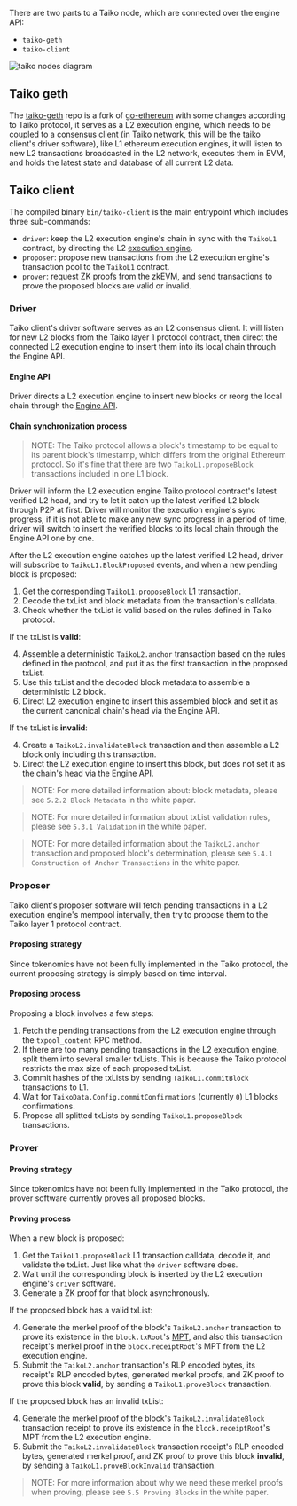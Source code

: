 There are two parts to a Taiko node, which are connected over the engine API:
- `taiko-geth`
- `taiko-client`

![taiko nodes diagram](/images/diagrams/concepts/taiko-nodes/taiko-nodes.png)

## Taiko geth

The [taiko-geth](https://github.com/taikoxyz/taiko-geth) repo is a fork of [go-ethereum](https://github.com/ethereum/go-ethereum) with some changes according to Taiko protocol, it serves as a L2 execution engine, which needs to be coupled to a consensus client (in Taiko network, this will be the taiko client's driver software), like L1 ethereum execution engines, it will listen to new L2 transactions broadcasted in the L2 network, executes them in EVM, and holds the latest state and database of all current L2 data.

## Taiko client

The compiled binary `bin/taiko-client` is the main entrypoint which includes three sub-commands:

- `driver`: keep the L2 execution engine's chain in sync with the `TaikoL1` contract, by directing the L2 [execution engine](https://ethereum.org/en/glossary/#execution-client).
- `proposer`: propose new transactions from the L2 execution engine's transaction pool to the `TaikoL1` contract.
- `prover`: request ZK proofs from the zkEVM, and send transactions to prove the proposed blocks are valid or invalid.

### Driver

Taiko client's driver software serves as an L2 consensus client. It will listen for new L2 blocks from the Taiko layer 1 protocol contract, then direct the connected L2 execution engine to insert them into its local chain through the Engine API.

#### Engine API

Driver directs a L2 execution engine to insert new blocks or reorg the local chain through the [Engine API](https://github.com/ethereum/execution-apis/blob/main/src/engine/specification.md).

#### Chain synchronization process

> NOTE: The Taiko protocol allows a block's timestamp to be equal to its parent block's timestamp, which differs from the original Ethereum protocol. So it's fine that there are two `TaikoL1.proposeBlock` transactions included in one L1 block.

Driver will inform the L2 execution engine Taiko protocol contract's latest verified L2 head, and try to let it catch up the latest verified L2 block through P2P at first. Driver will monitor the execution engine's sync progress, if it is not able to make any new sync progress in a period of time, driver will switch to insert the verified blocks to its local chain through the Engine API one by one.

After the L2 execution engine catches up the latest verified L2 head, driver will subscribe to `TaikoL1.BlockProposed` events, and when a new pending block is proposed:

1. Get the corresponding `TaikoL1.proposeBlock` L1 transaction.
2. Decode the txList and block metadata from the transaction's calldata.
3. Check whether the txList is valid based on the rules defined in Taiko protocol.

If the txList is **valid**:

4. Assemble a deterministic `TaikoL2.anchor` transaction based on the rules defined in the protocol, and put it as the first transaction in the proposed txList.
5. Use this txList and the decoded block metadata to assemble a deterministic L2 block.
6. Direct L2 execution engine to insert this assembled block and set it as the current canonical chain's head via the Engine API.

If the txList is **invalid**:

4. Create a `TaikoL2.invalidateBlock` transaction and then assemble a L2 block only including this transaction.
5. Direct the L2 execution engine to insert this block, but does not set it as the chain's head via the Engine API.

> NOTE: For more detailed information about: block metadata, please see `5.2.2 Block Metadata` in the white paper.

> NOTE: For more detailed information about txList validation rules, please see `5.3.1 Validation` in the white paper.

> NOTE: For more detailed information about the `TaikoL2.anchor` transaction and proposed block's determination, please see `5.4.1 Construction of Anchor Transactions` in the white paper.

### Proposer

Taiko client's proposer software will fetch pending transactions in a L2 execution engine's mempool intervally, then try to propose them to the Taiko layer 1 protocol contract.

#### Proposing strategy

Since tokenomics have not been fully implemented in the Taiko protocol, the current proposing strategy is simply based on time interval.

#### Proposing process

Proposing a block involves a few steps:

1. Fetch the pending transactions from the L2 execution engine through the `txpool_content` RPC method.
2. If there are too many pending transactions in the L2 execution engine, split them into several smaller txLists. This is because the Taiko protocol restricts the max size of each proposed txList.
3. Commit hashes of the txLists by sending `TaikoL1.commitBlock` transactions to L1.
4. Wait for `TaikoData.Config.commitConfirmations` (currently `0`) L1 blocks confirmations.
5. Propose all splitted txLists by sending `TaikoL1.proposeBlock` transactions.

### Prover

#### Proving strategy

Since tokenomics have not been fully implemented in the Taiko protocol, the prover software currently proves all proposed blocks.

#### Proving process

When a new block is proposed:

1. Get the `TaikoL1.proposeBlock` L1 transaction calldata, decode it, and validate the txList. Just like what the `driver` software does.
2. Wait until the corresponding block is inserted by the L2 execution engine's `driver` software.
3. Generate a ZK proof for that block asynchronously.

If the proposed block has a valid txList:

4. Generate the merkel proof of the block's `TaikoL2.anchor` transaction to prove its existence in the `block.txRoot`'s [MPT](https://ethereum.org/en/developers/docs/data-structures-and-encoding/patricia-merkle-trie/), and also this transaction receipt's merkel proof in the `block.receiptRoot`'s MPT from the L2 execution engine.
5. Submit the `TaikoL2.anchor` transaction's RLP encoded bytes, its receipt's RLP encoded bytes, generated merkel proofs, and ZK proof to prove this block **valid**, by sending a `TaikoL1.proveBlock` transaction.

If the proposed block has an invalid txList:

4. Generate the merkel proof of the block's `TaikoL2.invalidateBlock` transaction receipt to prove its existence in the `block.receiptRoot`'s MPT from the L2 execution engine.
5. Submit the `TaikoL2.invalidateBlock` transaction receipt's RLP encoded bytes, generated merkel proof, and ZK proof to prove this block **invalid**, by sending a `TaikoL1.proveBlockInvalid` transaction.

> NOTE: For more information about why we need these merkel proofs when proving, please see `5.5 Proving Blocks` in the white paper.
